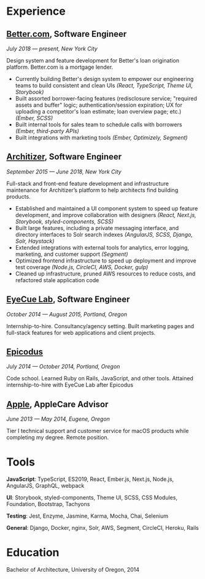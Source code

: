 
<Greeting />

# Experience

## **[Better.com](https://better.com)**, Software Engineer

_July 2018 — present, New York City_

Design system and feature development for Better's loan origination platform. Better.com is a mortgage lender.

- Currently building Better's design system to empower our engineering teams to build consistent and clean UIs _(React, TypeScript, Theme UI, Storybook)_
- Built assorted borrower-facing features (redisclosure service; "required assets and buffer" logic; authentication/session expiration; UX for uploading a competitor's loan estimate; loan overview page; etc.) _(Ember, SCSS)_
- Built internal tools for sales team to schedule calls with borrowers _(Ember, third-party APIs)_
- Built integrations with marketing tools _(Ember, Optimizely, Segment)_

## **[Architizer](https://architizer.com)**, Software Engineer

_September 2015 — June 2018, New York City_

Full-stack and front-end feature development and infrastructure maintenance for Architizer’s platform to help architects find building products.

- Established and maintained a UI component system to speed up feature development, and improve collaboration with designers _(React, Next.js, Storybook, styled-components, SCSS)_
- Built large features, including a private messaging interface, and directory interfaces to Solr search indexes _(AngularJS, SCSS, Django, Solr, Haystack)_
- Extended integrations with external tools for analytics, error logging, marketing, and customer support _(Segment)_
- Optimized frontend infrastructure to speed up deployment and improve test coverage _(Node.js, CircleCI, AWS, Docker, gulp)_
- Cleaned up infrastructure, pruned AWS resources to reduce costs, and refactored stale application code

## **[EyeCue Lab](https://eyecuelab.com)**, Software Engineer

_October 2014 — August 2015, Portland, Oregon_

Internship-to-hire. Consultancy/agency setting. Built marketing pages and full-stack features for web applications and client projects.

## **[Epicodus](https://epicodus.com)**

_July 2014 — October 2014, Portland, Oregon_

Code school. Learned Ruby on Rails, JavaScript, and other tools. Attained internship-to-hire with EyeCue Lab after Epicodus

## **[Apple](https://apple.com)**, AppleCare Advisor

_June 2013 — May 2014, Eugene, Oregon_

Tier I technical support and customer service for macOS products while completing my degree. Remote position.

# Tools

**JavaScript**: TypeScript, ES2019, React, Ember.js, Next.js, Node.js, AngularJS, GraphQL, webpack

**UI**: Storybook, styled-components, Theme UI, SCSS, CSS Modules, Foundation, Bootstrap, Tachyons

**Testing**: Jest, Enzyme, Jasmine, Karma, Mocha, Chai, Selenium

**General**: Django, Docker, nginx, Solr, AWS, Segment, CircleCI, Heroku, Rails

# Education

Bachelor of Architecture, University of Oregon, 2014
